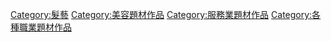 [[Category:髮藝|Category:髮藝]]
[[Category:美容題材作品|Category:美容題材作品]]
[[Category:服務業題材作品|Category:服務業題材作品]]
[[Category:各種職業題材作品|Category:各種職業題材作品]]